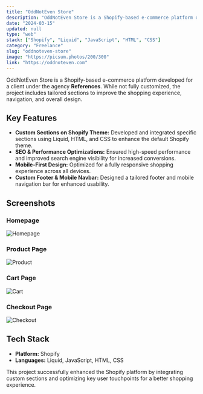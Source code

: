 ```yaml
---
title: "OddNotEven Store"
description: "OddNotEven Store is a Shopify-based e-commerce platform developed for a client under the agency References. While built on Shopify's existing framework, the project includes custom sections to enhance functionality and user experience. the project includes custom sections to enhance functionality and user experience."
date: "2024-03-15"
updated: null
type: "web"
stack: ["Shopify", "Liquid", "JavaScript", "HTML", "CSS"]
category: "Freelance"
slug: "oddnoteven-store"
image: "https://picsum.photos/200/300"
link: "https://oddnoteven.com"
---
```


OddNotEven Store is a Shopify-based e-commerce platform developed for a client under the agency **References**. While not fully customized, the project includes tailored sections to improve the shopping experience, navigation, and overall design.

## Key Features

- **Custom Sections on Shopify Theme:** Developed and integrated specific sections using Liquid, HTML, and CSS to enhance the default Shopify theme.
- **SEO & Performance Optimizations:** Ensured high-speed performance and improved search engine visibility for increased conversions.
- **Mobile-First Design:** Optimized for a fully responsive shopping experience across all devices.
- **Custom Footer & Mobile Navbar:** Designed a tailored footer and mobile navigation bar for enhanced usability.

## Screenshots

### Homepage

![Homepage](https://res.cloudinary.com/dmuhioahv/image/upload/v1742985570/screenshots/Homepage.png)

### Product Page

![Product](https://res.cloudinary.com/dmuhioahv/image/upload/v1742985568/screenshots/Product.png)

### Cart Page

![Cart](https://res.cloudinary.com/dmuhioahv/image/upload/v1742985569/screenshots/Cart.png)

### Checkout Page

![Checkout](https://res.cloudinary.com/dmuhioahv/image/upload/v1742985569/screenshots/Checkout.png)


## Tech Stack

- **Platform:** Shopify
- **Languages:** Liquid, JavaScript, HTML, CSS

This project successfully enhanced the Shopify platform by integrating custom sections and optimizing key user touchpoints for a better shopping experience.

